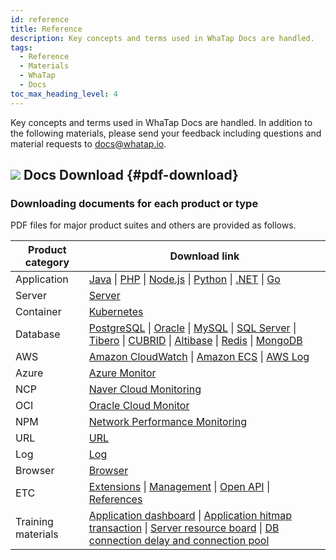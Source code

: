 ```yaml
---
id: reference
title: Reference
description: Key concepts and terms used in WhaTap Docs are handled.
tags:
  - Reference
  - Materials
  - WhaTap
  - Docs
toc_max_heading_level: 4
---
```


Key concepts and terms used in WhaTap Docs are handled. In addition to the following materials, please send your feedback including questions and material requests to docs@whatap.io.


<DocCardList/>

## ![](/img/ic-pdf-download.svg) Docs Download {#pdf-download}

### Downloading documents for each product or type

PDF files for major product suites and others are provided as follows.

<div class='download-pdf'>

| Product category | Download link |
| -- | -- |
| Application | [Java](https://content.whatap.io/24/06/03/063205whatap-apm-java-monitoring-en.pdf) \| [PHP](https://content.whatap.io/24/06/03/063206whatap-apm-php-monitoring-en.pdf) \| [Node.js](https://content.whatap.io/24/06/03/063205whatap-apm-nodejs-monitoring-en.pdf) \| [Python](https://content.whatap.io/24/06/03/063206whatap-apm-python-monitoring-en.pdf) \| [.NET](https://content.whatap.io/24/06/03/063205whatap-apm-dotnet-monitoring-en.pdf) \| [Go](https://content.whatap.io/24/06/03/063205whatap-apm-go-monitoring-en.pdf) |
| Server | [Server](https://content.whatap.io/24/06/03/063209whatap-server-monitoring-en.pdf) |
| Container | [Kubernetes](https://content.whatap.io/24/06/03/063208whatap-kubernetes-monitoring-en.pdf) |
| Database | [PostgreSQL](https://content.whatap.io/24/06/03/063207whatap-db-postgresql-monitoring-en.pdf) \| [Oracle](https://content.whatap.io/24/06/03/063207whatap-db-oracle-monitoring-en.pdf) \| [MySQL](https://content.whatap.io/24/06/03/063207whatap-db-mysql-monitoring-en.pdf) \| [SQL Server](https://content.whatap.io/24/06/03/063207whatap-db-mssql-monitoring-en.pdf) \| [Tibero](https://content.whatap.io/24/06/03/063207whatap-db-tibero-monitoring-en.pdf) \| [CUBRID](https://content.whatap.io/24/06/03/063206whatap-db-cubrid-monitoring-en.pdf) \| [Altibase](https://content.whatap.io/24/06/03/063206whatap-db-altibase-monitoring-en.pdf) \| [Redis](https://content.whatap.io/24/06/03/063207whatap-db-redis-monitoring-en.pdf) \| [MongoDB](https://content.whatap.io/24/06/03/063207whatap-db-mongodb-monitoring-en.pdf) |
| AWS | [Amazon CloudWatch](https://content.whatap.io/24/06/03/063204whatap-amazon-cloudwatch-en.pdf) \| [Amazon ECS](https://content.whatap.io/24/06/03/063204whatap-amazon-ecs-en.pdf) \| [AWS Log](https://content.whatap.io/24/06/03/063206whatap-aws-log-monitoring-en.pdf) |
| Azure | [Azure Monitor](https://content.whatap.io/24/06/03/063206whatap-azure-en.pdf) | 
| NCP | [Naver Cloud Monitoring](https://content.whatap.io/24/06/03/063208whatap-ncloud-en.pdf) |
| OCI | [Oracle Cloud Monitor](https://content.whatap.io/24/06/03/063208whatap-oracle-cloud-en.pdf) |
| NPM | [Network Performance Monitoring](https://content.whatap.io/24/06/03/063208whatap-network-performance-monitoring-en.pdf) |
| URL | [URL](https://content.whatap.io/24/06/03/063209whatap-url-monitoring-en.pdf) |
| Log | [Log](https://content.whatap.io/24/06/03/063208whatap-log-monitoring-en.pdf) |
| Browser | [Browser](https://content.whatap.io/24/06/03/063206whatap-browser-monitoring-en.pdf) |
| ETC | [Extensions](https://content.whatap.io/24/06/03/063208whatap-extensions-en.pdf) \| [Management](https://content.whatap.io/24/06/03/063208whatap-manage-en.pdf) \| [Open API](https://content.whatap.io/24/05/03/045043whatap-open-api-en.pdf) \| [References](https://content.whatap.io/24/06/04/045333whatap-reference-en.pdf) |
| Training materials | [Application dashboard](https://content.whatap.io/24/05/03/043840whatap-best-practice-guides-about-apm-dashboard-en.pdf) \| [Application hitmap transaction](https://content.whatap.io/24/05/03/043841whatap-best-practice-guides-about-apm-hitmap-class-en.pdf) \| [Server resource board](https://content.whatap.io/24/05/03/043841whatap-best-practice-guides-about-server-dashboard-en.pdf) \| [DB connection delay and connection pool](https://content.whatap.io/24/05/03/043841whatap-best-practice-guides-about-apm-dbc-en.pdf) |

</div>